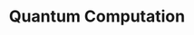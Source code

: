 ---
title: "Quantum Computation"
publishedAt: "2024-04-08"
summary: "Quantum Simulation of Hawking Radiation using VQE on IBM Quantum Computer"
images:
  - "/images/projects/project-01/cover-04.jpg"
  - "/images/projects/project-01/video-01.mp4"
team:
  - name: "Saqlain Afroz"
    role: "Student"
    avatar: "/images/avatar.jpg"
    linkedIn: "https://www.linkedin.com/company/once-ui/"
  - name: "Prof. Prasanta K. Panigrahi"
    role: "Senior Professor"
    avatar: "/images/projects/project-01/avatar-01.jpg"
    linkedIn: "https://www.linkedin.com/company/once-ui/"
---